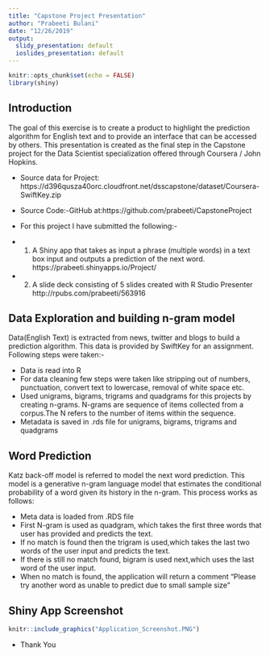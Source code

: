 ---
title: "Capstone Project Presentation"
author: "Prabeeti Bulani"
date: "12/26/2019"
output:
  slidy_presentation: default
  ioslides_presentation: default
---

```{r setup, include=FALSE}
knitr::opts_chunk$set(echo = FALSE)
library(shiny)
```

## Introduction

The goal of this exercise is to create a product to highlight the prediction algorithm for English text and to provide an interface that can be accessed by others. This presentation is created as the final step in the Capstone project for the Data Scientist specialization offered through Coursera / John Hopkins. 

- Source data for Project: https://d396qusza40orc.cloudfront.net/dsscapstone/dataset/Coursera-SwiftKey.zip

- Source Code:-GitHub at:https://github.com/prabeeti/CapstoneProject

- For this project I have submitted the following:-

- 1. A Shiny app that takes as input a phrase (multiple words) in a text box input and outputs a prediction of the next word. https://prabeeti.shinyapps.io/Project/

- 2. A slide deck consisting of 5 slides created with R Studio Presenter http://rpubs.com/prabeeti/563916



## Data Exploration and building n-gram model

Data(English Text) is extracted from news, twitter and blogs to build a prediction algorithm. This data is provided by SwiftKey for an assignment. Following steps were taken:-

- Data is read into R
- For data cleaning few steps were taken like stripping out of numbers, punctuation, convert text to lowercase, removal of white space etc.
- Used unigrams, bigrams, trigrams and quadgrams for this projects by creating n-grams. N-grams are sequence of items collected from a corpus.The N refers to the number of items within the sequence.
- Metadata is saved in .rds file for unigrams, bigrams, trigrams and quadgrams

## Word Prediction

Katz back-off model is referred to model the next word prediction. This model is a generative n-gram language model that estimates the conditional probability of a word given its history in the n-gram. This process works as follows:

- Meta data is loaded from .RDS file
- First N-gram is used as quadgram, which takes the first three words that user has provided and predicts the text.
- If no match is found then the trigram is used,which takes the last two words of the user input and predicts the text.
- If there is still no match found, bigram is used next,which uses the last word of the user input. 
- When no match is found, the application will return a comment "Please try another word as unable to predict due to small sample size"

## Shiny App Screenshot
```{r}
knitr::include_graphics("Application_Screenshot.PNG")

```

- Thank You


